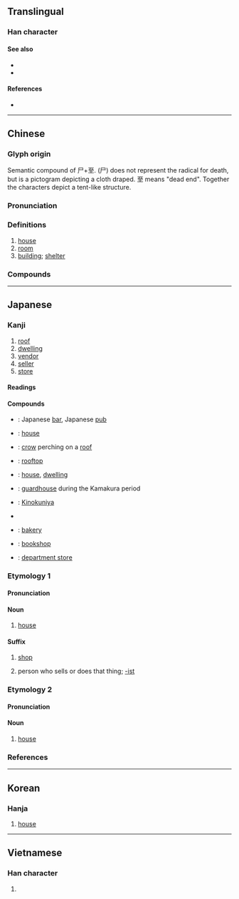{{character info/new}}
==Translingual==
{{stroke order|strokes=9}}

===Han character===
{{Han char|rn=44|rad=尸|as=06|sn=9|four=77214|canj=SMIG|ids=⿸尸至}}

====See also====
* {{l|mul|房}}
* {{l|mul|室}}

====References====
* {{Han ref|kx=0301.190|dkj=07684|dj=0598.110|hdz=20972.010|uh=5C4B|ud=23627|bh=ABCE|bd=43982}}

----

==Chinese==
{{zh-forms}}

===Glyph origin===
{{Han etym}}
Semantic compound of 尸+至. (尸) does not represent the radical for
death, but is a pictogram depicting a cloth draped. 至 means
"dead end". Together the characters depict a tent-like structure.

===Pronunciation===
{{zh-pron
|m=wū
|m-s=
|c=uk1
|c-t=
|g=
|h=pfs=vuk
|j=
|md=ók
|mn=ok
|mn-t=
|w=4oq
|x=
|mc=y
|oc=y
|ma=Zh-wu.ogg
|cat=n
}}

===Definitions===
{{zh-hanzi}}

# [[house]] {{zh-mw|c:間}}
# [[room]]
# [[building]]; [[shelter]]

===Compounds===
{{zh-der|屋子|屋企|上屋|不愧屋漏|不落屋|世界屋脊|二屋裡|仰屋|仰屋竊歎|仰屋興嘆|仰屋著書|住屋|僦屋|內堂屋|冰屋|湯屋|危屋|古屋|吉屋|名古屋|同屋|啤酒屋|因樹為屋|回屋|土屋|土階茅屋|守屋|堂屋|場屋|夏屋|大屋|夾層屋|密屋|屋上建瓴|屋上架屋|屋上瞻烏|屋下架屋|屋下蓋屋|屋內|屋外|屋主|屋大維|屋宇|屋宜|屋山|屋廬|屋梁|屋漏|屋烏推愛|屋瓦|屋社|屋簷|屋翼|屋脊|屋裡|屋裡人|屋裡的|屋除|屋鋪|屋頂|屋頂花園|席屋|平屋|建屋|建瓴高屋|愛屋及烏|成屋|房屋|房屋稅|扶堂屋|披屋|拉腳屋|新屋|暖屋|書屋|木屋|本屋|東屋|板屋|棚屋|樣品屋|正屋|比屋|比屋可封|比屋而封|比屋而誅|法拍屋|活動房屋|海屋添籌|海屋籌添|海砂屋|潤屋|潤屋潤身|燕雀處屋|版屋|牽蘿補屋|狗屋|瓦屋|生棟覆屋|疊床架屋|發屋求狸|白屋|白屋人家|白屋寒門|矮牆淺屋|石版屋|破屋|破屋壞垣|磚屋|租屋|空屋|空屋率|穿房過屋|窮閻漏屋|網路茶屋|線上書屋|縮屋稱貞|群屋|花屋|茅屋|茶屋|草屋|華屋|華屋丘墟|華屋山丘|落月屋梁|葺屋|蓬屋生輝|蔀屋|藥屋|薄田朽屋|裡屋|賃屋|購屋|重屋|金屋|金屋藏嬌|鋪屋|鍵屋|隔屋攛椽|雪屋|預售屋|高屋建瓴|髮屋|鬼屋|魚屋|鹽屋|黃屋車|黃金屋|黑屋子|萬屋|質屋|屋根|問屋|納屋|肉屋|床屋|宿屋|長屋|屋上|靴屋|母屋|箔屋|屋烏|篝屋|鳥屋|蚊屋|店屋|排屋|入母屋|碓屋|蓋屋|靈屋}}

----

==Japanese==

===Kanji===
{{ja-kanji|grade=3|rs=尸06}}

# [[roof]]
# [[dwelling]]
# [[vendor]]
# [[seller]]
# [[store]]

====Readings====
{{ja-readings
|goon=おく<をく
|kanon=おく<をく
|kun=や-, た
}}

====Compounds====
{{der-top|Compounds}}
* {{ja-r|居酒屋|いざかや}}: Japanese [[bar]], Japanese [[pub]]
* {{ja-r|屋宇|おく.う}}: [[house]]
* {{ja-r|屋烏|おく.う}}: [[crow]] perching on a [[roof]]
* {{ja-r|屋上|おくじょう}}: [[rooftop]]
* {{ja-r|家屋|かおく}}: [[house]], [[dwelling]]
* {{ja-r|篝屋|かがりや}}: [[guardhouse]] during the Kamakura period
* {{ja-r|紀伊國屋|きのくにや}}: [[w:Books_Kinokuniya|Kinokuniya]]
* {{ja-r|名古屋|^なごや}}
* {{ja-r|パン屋|パンや}}: [[bakery]]
* {{ja-r|本屋|ほんや}}: [[bookshop]]
* {{ja-r|松屋|まつや}}: [[department store]]
{{der-bottom}}

===Etymology 1===
{{ja-kanjitab|や|yomi=k}}

====Pronunciation====
{{ja-pron|yomi=k|や|acc=1|acc_ref=DJR,NHK}}

====Noun====
{{ja-noun|や}}

# [[house]]

====Suffix====
{{ja-pos|suffix|や}}

# [[shop]]
#: {{ja-usex-inline|[[パン屋]]|パンや|bakery}}
# person who sells or does that thing; [[-ist]]
#: {{ja-usex-inline|[[パン屋]]|パンや|baker}}
#: {{ja-usex-inline|[[パン屋]]さん|パンや-さん|baker}}

===Etymology 2===
{{ja-kanjitab|おく|yomi=o}}

====Pronunciation====
{{ja-pron|yomi=o|おく|acc=1|acc_ref=DJR,NHK}}

====Noun====
{{ja-noun|おく|hhira=をく}}

# [[house]]

===References===
<references/>

----

==Korean==

===Hanja===
{{ko-hanja|hangeul=옥}}

# [[house]]

----

==Vietnamese==

===Han character===
{{vi-hantu|[[ốc]], [[ọc]]|rs=尸06}}

# {{defn|lang=vi|sort=尸06}}